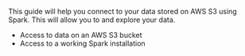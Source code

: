 


This guide will help you connect to your data stored on AWS S3 using Spark.
This will allow you to <TechnicalTag tag="validation" text="Validate" /> and explore your data.

<Prerequisites>

- Access to data on an AWS S3 bucket
- Access to a working Spark installation

</Prerequisites>
